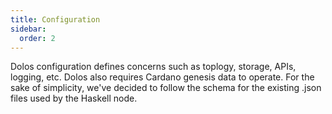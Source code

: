 ```yaml
---
title: Configuration
sidebar:
  order: 2
---
```



Dolos configuration defines concerns such as toplogy, storage, APIs, logging, etc. Dolos also requires Cardano genesis data to operate. For the sake of simplicity, we've decided to follow the schema for the existing .json files used by the Haskell node.

<CardGrid>
  <LinkCard title="Initialize" href="./initialize" />
  <LinkCard title="Sources" href="./sources" />
  <LinkCard title="Schema" href="./schema" />
</CardGrid>